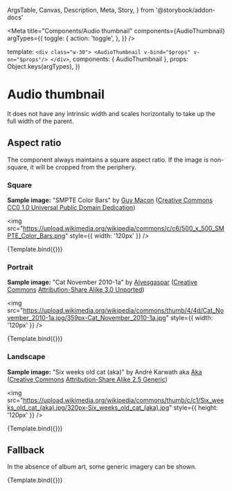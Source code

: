   ArgsTable,
  Canvas,
  Description,
  Meta,
  Story,
} from '@storybook/addon-docs'


<Meta
  title="Components/Audio thumbnail"
  components={AudioThumbnail}
  argTypes={{
    toggle: {
      action: 'toggle',
    },
  }}
/>

  template: `
    <div class="w-30">
      <AudioThumbnail v-bind="$props" v-on="$props"/>
    </div>
  `,
  components: { AudioThumbnail },
  props: Object.keys(argTypes),
})

# Audio thumbnail

<Description of={AudioThumbnail} />

<ArgsTable of={AudioThumbnail} />

It does not have any intrinsic width and scales horizontally to take up the full
width of the parent.

## Aspect ratio

The component always maintains a square aspect ratio. If the image is
non-square, it will be cropped from the periphery.

### Square

**Sample image:** "SMPTE Color Bars" by
[Guy Macon](https://commons.wikimedia.org/wiki/User:Guy_Macon)
([Creative Commons](https://en.wikipedia.org/wiki/en:Creative_Commons)
[CC0 1.0 Universal Public Domain Dedication](https://creativecommons.org/publicdomain/zero/1.0/deed.en))

<img
  src="https://upload.wikimedia.org/wikipedia/commons/c/c6/500_x_500_SMPTE_Color_Bars.png"
  style={{ width: '120px' }}
/>

<Canvas>
  <Story
    name="Square"
    args={{
      audio: {
        title: 'SMPTE Color Bars',
        creator: 'Guy Macon',
        thumbnail:
          'https://upload.wikimedia.org/wikipedia/commons/c/c6/500_x_500_SMPTE_Color_Bars.png',
      },
    }}
  >
    {Template.bind({})}
  </Story>
</Canvas>

### Portrait

**Sample image:** "Cat November 2010-1a" by
[Alvesgaspar](https://commons.wikimedia.org/wiki/User:Alvesgaspar)
([Creative Commons](https://en.wikipedia.org/wiki/en:Creative_Commons)
[Attribution-Share Alike 3.0 Unported](https://creativecommons.org/licenses/by-sa/3.0/deed.en))

<img
  src="https://upload.wikimedia.org/wikipedia/commons/thumb/4/4d/Cat_November_2010-1a.jpg/359px-Cat_November_2010-1a.jpg"
  style={{ width: '120px' }}
/>

<Canvas>
  <Story
    name="Portrait"
    args={{
      audio: {
        title: 'Cat November 2010-1a',
        creator: 'Alvesgaspar',
        thumbnail:
          'https://upload.wikimedia.org/wikipedia/commons/thumb/4/4d/Cat_November_2010-1a.jpg/359px-Cat_November_2010-1a.jpg',
      },
    }}
  >
    {Template.bind({})}
  </Story>
</Canvas>

### Landscape

**Sample image:** "Six weeks old cat (aka)" by
André Karwath aka [Aka](https://commons.wikimedia.org/wiki/User:Aka)
([Creative Commons](https://en.wikipedia.org/wiki/en:Creative_Commons)
[Attribution-Share Alike 2.5 Generic](https://creativecommons.org/licenses/by-sa/2.5/deed.en))

<img
  src="https://upload.wikimedia.org/wikipedia/commons/thumb/c/c1/Six_weeks_old_cat_(aka).jpg/320px-Six_weeks_old_cat_(aka).jpg"
  style={{ height: '120px' }}
/>

<Canvas>
  <Story
    name="Landscape"
    args={{
      audio: {
        title: 'Six weeks old cat (aka)',
        creator: 'André Karwath aka Aka',
        thumbnail:
          'https://upload.wikimedia.org/wikipedia/commons/thumb/c/c1/Six_weeks_old_cat_(aka).jpg/320px-Six_weeks_old_cat_(aka).jpg',
      },
    }}
  >
    {Template.bind({})}
  </Story>
</Canvas>

## Fallback

In the absence of album art, some generic imagery can be shown.

<Canvas>
  <Story
    name="Fallback"
    args={{
      audio: {
        title: 'Null',
        creator: 'Undefined',
      },
    }}
  >
    {Template.bind({})}
  </Story>
</Canvas>
